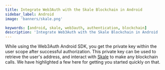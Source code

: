 ```yaml
---
title: Integrate Web3Auth with the Skale Blockchain in Android
sidebar_label: Android
image: 'banners/skale.png'

keywords: [android, skale, web3auth, authentication, blockchain]
description: 'Integrate Web3Auth with the Skale Blockchain in Android | Embedded Wallets'
---
```



<SEO
  title="Integrate Web3Auth with the Skale Blockchain in Android"
  description="Integrate Web3Auth with the Skale Blockchain in Android | Embedded Wallets"
  image="https://web3auth.io/docs/banners/skale.png"
  slug="/embedded-wallets/connect-blockchain/evm/skale/android"
/>

While using the Web3Auth Android SDK, you get the private key within the user scope after successful authorization. This private key can be used to retrieve the user's address, and interact with [Skale](https://skale.space/) to make any blockchain calls. We have highlighted a few here for getting you started quickly on that.

<EVMInteraction />
